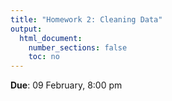 ```yaml
---
title: "Homework 2: Cleaning Data"
output:
  html_document:
    number_sections: false
    toc: no
---
```


**Due**: 09 February, 8:00 pm
